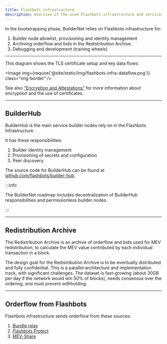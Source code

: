 ```yaml
---
title: Flashbots infrastructure
description: Overview of the used Flashbots infrastructure and services.
---
```



In the bootstrapping phase, BuilderNet relies on Flashbots infrastructure for:
1. Builder node allowlist, provisioning and identity management
3. Archiving orderflow and bids in the Redistribution Archive.
2. Debugging and development (training wheels)

<hr class="clean" />

This diagram shows the TLS certificate setup and key data flows:

<Image img={require('@site/static/img/flashbots-infra-dataflow.png')} class="img-border" />

See also ["Encryption and Attestations"](encryption-attestations) for more information about encryption and the use of certificates.

<hr class="clean" />

## BuilderHub

BuilderHub is the main service builder nodes rely on in the Flashbots Infrastructure.

It has these responsibilities:

1. Builder identity management
1. Provisioning of secrets and configuration
1. Peer discovery

The source code for BuilderHub can be found at [github.com/flashbots/builder-hub](https://github.com/flashbots/builder-hub).

:::info

The BuilderNet roadmap includes decentralization of BuilderHub responsibilities and permissionless builder nodes.

:::

<hr class="clean" />


## Redistribution Archive

The Redistribution Archive is an archive of orderflow and bids used for MEV redistribution, to calculate the MEV value contributed by each individual transaction in a block.

The design goal for the Redistribution Archive is to be eventually distributed and fully confidential. This is a parallel architecture
and implementation track, with significant challenges. The dataset is fast-growing (about 30GB per day if the network would win 50% of blocks), needs consensus over the ordering, and must prevent withholding.


<hr class="clean" />

## Orderflow from Flashbots

Flashbots infrastructure sends orderflow from these sources:
1. [Bundle relay](https://docs.flashbots.net/flashbots-auction/overview)
2. [Flashbots Protect](https://docs.flashbots.net/flashbots-protect/overview)
3. [MEV-Share](https://docs.flashbots.net/flashbots-mev-share/introduction)